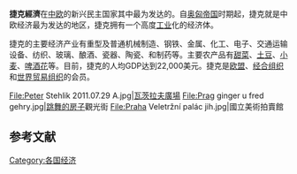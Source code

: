 {{Infobox economy
|country         = 捷克
|image           = BB Centrum, Prague, Czech Republic.jpg
|width           = 270px
|caption         = 布拉格商務區
|currency        = [[Czech_koruna|Czech koruna]] (Kč or CZK)
|year            = 陽曆
|organs          = EU, [[WTO|WTO]] [[OECD|OECD]]
|rank            = 36名 ([[PPP|PPP]])
|gdp             = {{decrease}} $286.7 billion [[Purchasing_Power_Parity|PPP]] (2012 est. CIA);      {{decrease}}$193.5 billion nominal (2012 est. CIA)
|growth          = {{decrease}}-1.2% (Q2 2013, [http://www.czso.cz/csu/csu.nsf/aktualniinformace ČSÚ]) 
|per capita      = {{decrease}}$26,426 PPP (2013)
|sectors         = 農業: 1.8%, 工業: 39.6%, 服務業: 58.6% (2012 est.)
|inflation       = {{decrease}}2.5% (1Q 2013)
|poverty         = 9% (2010 est.) 
|gini            = 31 (2009)
|labor           = 541萬 (2011 est.)
|occupations     = 農業: 3.1%, 工業: 38.6%, 服務: 58.3% (2009)
|unemployment    = {{decrease}}7.5% (June 2013)<ref>{{Cite web |url=http://www.czso.cz/csu/csu.nsf/aktualniinformace |title=存档副本 |access-date=2013-11-14 |archive-date=2019-06-29 |archive-url=https://web.archive.org/web/20190629132921/https://www.czso.cz/csu/csu.nsf/aktualniinformace |dead-url=no }}</ref>
|average gross salary = CZK 24,061 / €972 / $1,299 每月 (Q1 2013)<ref>{{Cite web |url=http://www.czso.cz/csu/csu.nsf/informace/cpmz060513.doc |title=存档副本 |access-date=2013-11-14 |archive-date=2014-11-14 |archive-url=https://web.archive.org/web/20141114090741/http://www.czso.cz/csu/csu.nsf/informace/cpmz060513.doc |dead-url=no }}</ref>
|industries      = 汽車, 製造業, 機械, 玻璃, 軍火
|edbr            = 65th<ref name=" World Bank and International Financial Corporation ">{{cite web|url= http://www.doingbusiness.org/data/exploreeconomies/czech-republic/|title= Doing Business in Czech Republic 2013|publisher= [[World_Bank|World Bank]]|accessdate= 2012-10-23|archive-date= 2018-07-26|archive-url= https://web.archive.org/web/20180726023611/http://www.doingbusiness.org/data/exploreeconomies/czech-republic|dead-url= no}}</ref>
|exports         = {{decrease}}$13億美金 (2012  CIA)
|export-goods    = 機械和車輛, 燃油, 化學品,軍火
|export-partners = {{flag|Germany}} 31.8% <br> {{flag|Slovakia}} 9.1% <br> {{flag|Poland}} 6.1% <br> {{flag|France}} 5.1% <br> {{flag|United Kingdom}} 4.9% <br> {{flag|Austria}} 4.7% <br> (2012 est.)<ref>{{cite web|url=https://www.cia.gov/library/publications/the-world-factbook/fields/2050.html#ez|title=Export Partners of Czech Republic|publisher=[[CIA_World_Factbook|CIA World Factbook]]|year=2012|accessdate=2013-07-24|archive-date=2018-12-06|archive-url=https://web.archive.org/web/20181206230311/https://www.cia.gov/library/publications/the-world-factbook/fields/2050.html#ez|dead-url=yes}}</ref>
|imports         = {{decrease}}$12億美金 (2012 . CIA)
|import-goods    = 機械和車輛設備,燃油, 化學品
|import-partners = {{flag|Germany}} 29.5% <br> {{flag|Poland}} 7.7% <br> {{flag|Slovakia}} 7.4% <br> {{flag|China}} 6.3% <br>{{flag|Netherlands}} 5.8% <br> {{flag|Russia}} 5.3% <br> {{flag|Austria}} 4.3% (2012 est.)<ref>{{cite web|url=https://www.cia.gov/library/publications/the-world-factbook/fields/2061.html#ez |title=Import Partners of Czech Republic |publisher=[[CIA_World_Factbook|CIA World Factbook]] |year=2012 |accessdate=2013-07-24 |deadurl=yes |archiveurl=https://web.archive.org/web/20160806033730/https://www.cia.gov/library/publications/the-world-factbook/fields/2061.html |archivedate=2016-08-06 }}</ref>
|gross external debt = {{decrease}}$901億美金 (2012 est.)
|debt                = {{increase}}占46.8% GDP (1Q 2013 est.)
|revenue             = {{decrease}}$810億美金 (2012 est.)
|expenses            = {{decrease}}$872億美金 (2012 est.)
|foreign reserves    = {{decrease}}US$352億美金 (31 December 2012)
|aid                 = $2.4bn 歐盟基金 (2004–06){{Citation needed|date=July 2009}}
|credit              = AA (Domestic)<br>AA- (Foreign)<br>AA+ (T&C Assessment)<br>([[Standard_&_Poor's|Standard & Poor's]])<ref>{{cite web|title=Sovereigns rating list|publisher=Standard & Poor's|url=http://www.standardandpoors.com/ratings/sovereigns/ratings-list/en/eu?subSectorCode=39&filter=Czech|accessdate=15 January 2012|archive-date=2015-09-24|archive-url=https://web.archive.org/web/20150924105810/http://www.standardandpoors.com/ratings/sovereigns/ratings-list/en/eu?subSectorCode=39&filter=Czech|dead-url=no}}</ref>
|cianame             = ez
|spelling            = 
}}
'''捷克經濟'''在[[中欧|中欧]]的新兴民主国家其中最为发达的。自[[奥匈帝国|奥匈帝国]]时期起，捷克就是中欧经济最为发达的地区，捷克拥有一个高度[[工业|工业]]化的经济体。

捷克的主要经济产业有重型及普通机械制造、钢铁、金属、化工、电子、交通运输设备、纺织、玻璃、酿酒、瓷器、陶瓷、和制药等。主要农产品有[[甜菜|甜菜]]、[[马铃薯|土豆]]、[[小麦|小麦]]、[[啤酒花|啤酒花]]等。目前，捷克的人均GDP达到22,000美元。捷克是[[欧盟|欧盟]]、[[经合组织|经合组织]]和[[世界贸易组织|世界贸易组织]]的会员。
<gallery>
File:Peter Stehlik 2011.07.29 A.jpg|[[瓦茨拉夫廣場|瓦茨拉夫廣場]]
File:Prag ginger u fred gehry.jpg|[[跳舞的房子|跳舞的房子]]觀光街
File:Praha Veletržní palác jih.jpg|國立美術拍賣館
</gallery>

==参考文献==
{{reflist}}

{{欧洲题目|经济}}

[[Category:各国经济|Category:各国经济]]